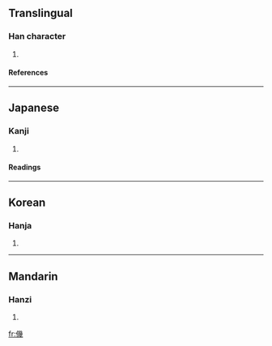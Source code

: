 ==Translingual==
===Han character===
{{Han char|rad=人|as=12|sn=14|four=|canj=人女戈戈 (OVII)}}
# {{defn|Han}}
====References====
{{Han ref|kx=0117.030|dkj=01106|dj=0248.090|hdz=10223.050|uh=50DF|ud=20703}}
----
==Japanese==
===Kanji===
{{ja-kanji|grade=|rs=人12}}
# {{defn|Japanese}}
====Readings====
{{ja-readings|on=[[き]] (ki), [[げ]] (ge)|kun=[[よくつつしむ]] (yokutsutsushimu), [[ちかい]] (chikai)}}
----
==Korean==
===Hanja===
{{ko-hanja|hangeul=기|rv=gi|mr=ki}}
# {{defn|Korean}}
----
==Mandarin==
===Hanzi===
{{cmn-hanzi|pin=[[jī]] (ji1), [[jiào]] (jiao4)|wg=chi<sup>1</sup>, chiao<sup>4</sup>}}
# {{defn|Mandarin}}

[[fr:僟]]